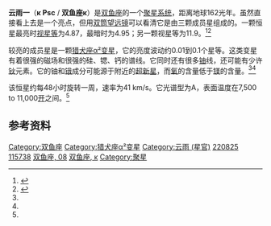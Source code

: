 {{Starbox begin |
   name=云雨一<ref>{{cite web |
 title=Simbad Query Result |
 work=Simbad |
 url=http://simbad.u-strasbg.fr/simbad/sim-id?protocol=html&Ident=*+8+Psc&NbIdent=1&Radius=2&Radius.unit=arcmin&submit=submit+id |
 accessdate=September 30, 2007 |
 archive-date=2019-09-15 |
 archive-url=https://web.archive.org/web/20190915123721/http://simbad.u-strasbg.fr/simbad/sim-id?protocol=html&Ident=*+8+Psc&NbIdent=1&Radius=2&Radius.unit=arcmin&submit=submit+id |
 dead-url=no }}</ref> }}
{{Starbox observe |
  epoch=J2000.0 |
  constell=[[双鱼座|双鱼座]] |
  星官= [[:Category:云雨_(星官)|云雨]] （[[壁宿|壁宿]]）|
  ra=23h 26m 55.9553s |
  dec=+1° 15' 20.189" |
  appmag_v=4.927 }}
{{Starbox character |
  class=A0pCrSrSi |
  b-v=+0.04 |
  u-b=-0.03 |
  variable=猎犬座α²变星}}
{{Starbox astrometry |
  radial_v=-3.2 |
  prop_mo_ra=85.60 |
  prop_mo_dec=-94.43 |
  parallax=20.12 |
  p_error=0.79 |}}
{{Starbox catalog |
  names=Kappa Piscium, 8 Piscium, [[Harvard_Revised_catalogue|HR]] 8911, [[Bonner_Durchmusterung|BD]]+00°4998, [[Henry_Draper_catalogue|HD]] 220825, [[Smithsonian_Astrophysical_Observatory_Star_Catalog|SAO]] 128186, [[Hipparcos_catalogue|HIP]] 115738, GC 32620 }}
{{Starbox end}}

'''云雨一'''（'''κ Psc''' / '''双鱼座κ'''）是[[双鱼座|双鱼座]]的一个[[恒星系统|聚星系统]]，距离地球162光年。虽然直接看上去是一个亮点，但用[[双筒望远镜|双筒望远镜]]可以看清它是由三颗成员星组成的。一颗恒星最亮时[[视星等|视星等]]为4.87，最暗时为4.95；另一颗视星等为11.9。<ref name="a">{{cite web | title="kappa Piscium" | url=http://www.alcyone.de/SIT/alpcvn/SIT003272.htm | accessdate=September 30, 2007 | archive-date=2016-03-03 | archive-url=https://web.archive.org/web/20160303194907/http://www.alcyone.de/SIT/alpcvn/SIT003272.htm | dead-url=no }}</ref><ref name="b">{{cite web | title="Whats_Up_November.pdf" | url=http://www.etnaastros.com/documents/Whats_Up_November.pdf | accessdate=September 30, 2007 }}{{dead link|date=2017年11月 |bot=InternetArchiveBot |fix-attempted=yes }}</ref>

较亮的成员星是一颗[[猎犬座α²变星|猎犬座α²变星]]，它的亮度波动约0.01到0.1个星等。这类变星有着很强的磁场和很强的硅、锶、钙的谱线。它同时还有很多[[铀|铀]]线，还可能有少许[[钬|钬]]元素。它的铀和[[锇|锇]]成分可能源于附近的[[超新星|超新星]]，而[[氧|氧]]的含量低于[[镁|镁]]的含量。<ref name="a"/><ref name="b"/>

该恒星约每48小时旋转一周，速率为41 km/s。它光谱型为A，表面温度在7,500 to 11,000[[开尔文|开]]之间。<ref name="a"/>

==参考资料==
<references/>

{{star-stub}}
{{stars of Pisces}}
{{星官|云雨|4|10}}
[[Category:双鱼座|Category:双鱼座]]
[[Category:猎犬座α²变星|Category:猎犬座α²变星]]
[[Category:云雨_(星官)|Category:云雨 (星官)]]
[[Category:HD和HDE天體|220825]]
[[Category:HIP天體|115738]]
[[Category:佛氏天體|双鱼座, 08]]
[[Category:拜耳天體|双鱼座, κ]]
[[Category:聚星|Category:聚星]]